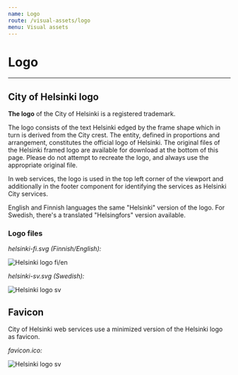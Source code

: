 ```yaml
---
name: Logo
route: /visual-assets/logo
menu: Visual assets
---
```


# Logo

---

## City of Helsinki logo

**The logo** of the City of Helsinki is a registered trademark.

The logo consists of the text Helsinki edged by the frame shape which in turn is derived from the City crest. The entity, defined in proportions and arrangement, constitutes the official logo of Helsinki. The original files of the Helsinki framed logo are available for download at the bottom of this page. Please do not attempt to recreate the logo, and always use the appropriate original file.

In web services, the logo is used in the top left corner of the viewport and additionally in the footer component for identifying the services as Helsinki City services.

English and Finnish languages the same "Helsinki" version of the logo. For Swedish, there's a translated "Helsingfors" version available.

### Logo files

_helsinki-fi.svg (Finnish/English):_

![Helsinki logo fi/en](../../static/helsinki-fi.svg)

_helsinki-sv.svg (Swedish):_

![Helsinki logo sv](../../static/helsinki-sv.svg)

## Favicon

City of Helsinki web services use a minimized version of the Helsinki logo as favicon. 

_favicon.ico:_

![Helsinki logo sv](../../static/favicon.ico)
